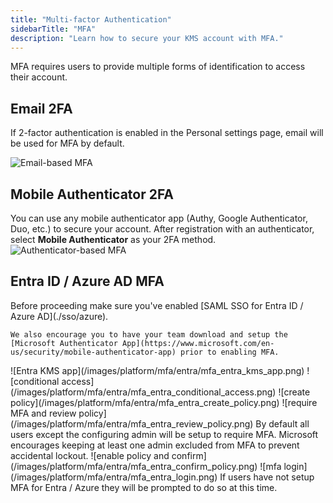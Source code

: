 ```yaml
---
title: "Multi-factor Authentication"
sidebarTitle: "MFA"
description: "Learn how to secure your KMS account with MFA."
---
```


MFA requires users to provide multiple forms of identification to access their account.

## Email 2FA

If 2-factor authentication is enabled in the Personal settings page, email will be used for MFA by default.

![Email-based MFA](/images/mfa-email.png)

## Mobile Authenticator 2FA

You can use any mobile authenticator app (Authy, Google Authenticator, Duo, etc.) to secure your account. After registration with an authenticator, select **Mobile Authenticator** as your 2FA method.
![Authenticator-based MFA](/images/mfa-authenticator.png)

## Entra ID / Azure AD MFA

<Note>
    Before proceeding make sure you've enabled [SAML SSO for Entra ID / Azure AD](./sso/azure).

    We also encourage you to have your team download and setup the
    [Microsoft Authenticator App](https://www.microsoft.com/en-us/security/mobile-authenticator-app) prior to enabling MFA.

</Note>

<Steps>
  <Step title="Open your KMS Application in the Microsoft Entra Admin Center">
    ![Entra KMS
    app](/images/platform/mfa/entra/mfa_entra_kms_app.png)
  </Step>
  <Step title="Tap on Conditional Access under the Security Tab">
    ![conditional
    access](/images/platform/mfa/entra/mfa_entra_conditional_access.png)
  </Step>
  <Step title="Tap on Create New Policy from Templates">
    ![create policy](/images/platform/mfa/entra/mfa_entra_create_policy.png)
  </Step>
  <Step title="Select Require MFA for All Users and Tap on Review + Create">
    ![require MFA and review
    policy](/images/platform/mfa/entra/mfa_entra_review_policy.png)
    <Note>
      By default all users except the configuring admin will be setup to require
      MFA. Microsoft encourages keeping at least one admin excluded from MFA to
      prevent accidental lockout.
    </Note>
  </Step>
  <Step title="Set Policy State to Enabled and Tap on Create">
    ![enable policy and
    confirm](/images/platform/mfa/entra/mfa_entra_confirm_policy.png)
  </Step>
  <Step title="MFA is now Required When Accessing KMS">
    ![mfa login](/images/platform/mfa/entra/mfa_entra_login.png)
    <Note>
      If users have not setup MFA for Entra / Azure they will be prompted to do
      so at this time.
    </Note>
  </Step>
</Steps>
